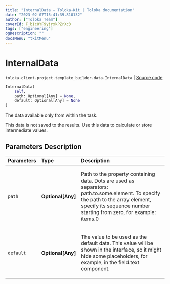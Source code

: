 ```yaml
---
title: "InternalData — Toloka-Kit | Toloka documentation"
date: "2023-02-07T15:41:39.810132"
author: ["Toloka Team"]
coverId: F_bIcOYF9yjrxkPZrXc3
tags: ["engineering"]
ogDescription: ""
docsMenu: "tkitMenu"
---
```


# InternalData
`toloka.client.project.template_builder.data.InternalData` | [Source code](https://github.com/Toloka/toloka-kit/blob/v1.1.3/src/client/project/template_builder/data.py#L53)

```python
InternalData(
    self,
    path: Optional[Any] = None,
    default: Optional[Any] = None
)
```

The data available only from within the task.

This data is not saved to the results. Use this data to calculate or store intermediate values.

## Parameters Description

| Parameters | Type | Description |
| :----------| :----| :-----------|
`path`|**Optional\[Any\]**|<p>Path to the property containing data. Dots are used as separators: path.to.some.element. To specify the path to the array element, specify its sequence number starting from zero, for example: items.0</p>
`default`|**Optional\[Any\]**|<p>The value to be used as the default data. This value will be shown in the interface, so it might hide some placeholders, for example, in the field.text component.</p>